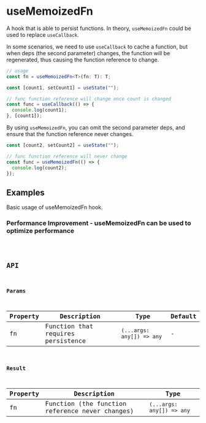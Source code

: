 # useMemoizedFn

A hook that is able to persist functions. In theory, `useMemoizedFn` could be used to replace `useCallback`.

In some scenarios, we need to use `useCallback` to cache a function, but when deps (the second parameter) changes, the function will be regenerated, thus causing the function reference to change.

```ts pure
// usage
const fn = useMemoizedFn<T>(fn: T): T;
```

```js pure
const [count1, setCount1] = useState("");

// func function reference will change once count is changed
const func = useCallback(() => {
  console.log(count1);
}, [count1]);
```

By using `useMemoizedFn`, you can omit the second parameter deps, and ensure that the function reference never changes.

```js pure
const [count2, setCount2] = useState("");

// func function reference will never change
const func = useMemoizedFn(() => {
  console.log(count2);
});
```

## Examples

Basic usage of useMemoizedFn hook.

### Performance Improvement - useMemoizedFn can be used to optimize performance

<code src="./demo/Example.tsx" />

## API

### Params

| Property | Description                        | Type                      | Default |
| -------- | ---------------------------------- | ------------------------- | ------- |
| fn       | Function that requires persistence | `(...args: any[]) => any` | -       |

### Result

| Property | Description                                     | Type                      |
| -------- | ----------------------------------------------- | ------------------------- |
| fn       | Function (the function reference never changes) | `(...args: any[]) => any` |

